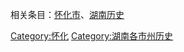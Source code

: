 {{Catnav|頁面分類|各種主題的頁面分類|依中国各省来作的分类|中国各地历史|湖南歷史}}

相关条目：[[怀化市|怀化市]]、[[湖南历史|湖南历史]]

[[Category:怀化|Category:怀化]]
[[Category:湖南各市州历史|Category:湖南各市州历史]]
